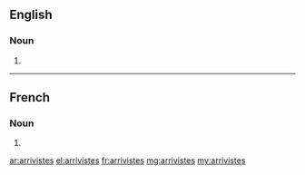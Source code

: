 ==English==

===Noun===
{{head|en|noun plural form}}

# {{plural of|arriviste|lang=en}}

----

==French==

===Noun===
{{head|fr|noun plural form|g=m-p|g2=f-p}}

# {{plural of|arriviste|lang=fr}}

[[ar:arrivistes]]
[[el:arrivistes]]
[[fr:arrivistes]]
[[mg:arrivistes]]
[[my:arrivistes]]